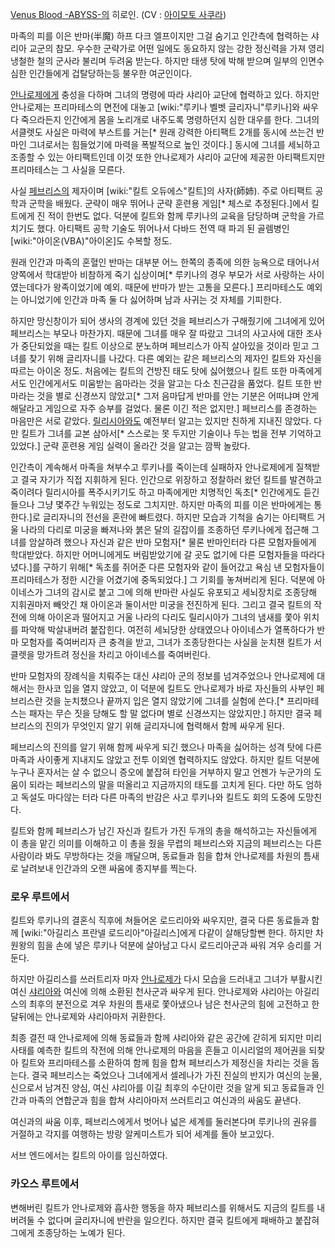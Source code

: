 [[Venus Blood -ABYSS-]]의 히로인.
(CV : [[아이모토 사쿠라]])

마족의 피를 이은 반마(半魔) 하프 다크 엘프이지만 그걸 숨기고 인간측에 협력하는 샤리아 교군의 참모. 우수한 군략가로 어떤 일에도 동요하지 않는 강한 정신력을 가져 영리냉철한 철의 군사라 불리며 두려움 받는다. 하지만 태생 탓에 박해 받으며 일부의 인면수심한 인간들에게 겁탈당하는등 불우한 여군인이다.

[[안나로제]]에게 충성을 다하며 그녀의 명령에 따라 샤리아 교단에 협력하고 있다. 하지만 안나로제는 프리마테스의 면전에 대놓고 [wiki:"루키나 벨벳 글리자니"루키나]와 싸우다 죽으라든지 인간에게 몸을 노리개로 내주도록 명령하던지 심한 대우를 한다. 그녀의 서클렛도 사실은 마력에 부스트를 거는[* 원래 강력한 아티팩트 2개를 동시에 쓰는건 반마인 그녀로서는 힘들었기에 마력을 폭발적으로 높인 것이다.] 동시에 그녀를 세뇌하고 조종할 수 있는 아티팩트인데 이것 또한 안나로제가 샤리아 교단에 제공한 아티팩트지만 프리마테스는 그 사실을 모른다.

사실 [[페브리스]]의 제자이며 [wiki:"킬트 오듀에스"킬트]의 사자(師姉). 주로 아티팩트 공학과 군학을 배웠다. 군략이 매우 뛰어나 군략 훈련용 게임[* 체스로 추정된다.]에서 킬트에게 진 적이 한번도 없다. 덕분에 킬트와 함께 루키나의 교육을 담당하며 군학을 가르치기도 했다. 아티팩트 공학 기술도 뛰어나서 다바드 전역 때 파괴 된 골렘병인 [wiki:"아이온(VBA)"아이온]도 수복할 정도.

원래 인간과 마족의 혼혈인 반마는 대부분 어느 한쪽의 종족에 의한 능욕으로 태어나서 양쪽에서 학대받아 비참하게 죽기 십상이며[* 루키나의 경우 부모가 서로 사랑하는 사이였는데다가 왕족이었기에 예외. 때문에 반마가 받는 고통을 모른다.] 프리마테스도 예외는 아니었기에 인간과 마족 둘 다 싫어하며 남과 사귀는 것 자체를 기피한다.

하지만 망신창이가 되어 생사의 경계에 있던 것을 페브리스가 구해줬기에 그녀에게 있어 페브리스는 부모나 마찬가지. 때문에 그녀를 매우 잘 따랐고 그녀의 사고사에 대한 조사가 중단되었을 때는 킬트 이상으로 분노하며 페브리스가 아직 살아있을 것이라 믿고 그녀를 찾기 위해 글리자니를 나갔다.
다른 예외는 같은 페브리스의 제자인 킬트와 자신을 따르는 아이온 정도. 처음에는 킬트의 건방진 태도 탓에 싫어했으나 킬트 또한 마족에게서도 인간에게서도 미움받는 음마라는 것을 알고는 다소 친근감을 품었다. 킬트 또한 반마라는 것을 별로 신경쓰지 않았고[* 그저 음마답게 반마를 안는 기분은 어떠냐며 안게 해달라고 게임으로 자주 승부를 걸었다. 물론 이긴 적은 없지만.] 페브리스를 존경하는 마음만은 서로 같았다. [[릴리시아]]와도 예전부터 알고는 있지만 친하게 지내진 않았다. 다만 킬트가 그녀를 교본 삼아서[* 스스로는 못 두지만 기술이나 두는 법을 전부 기억하고 있었다.] 군략 훈련용 게임 실력이 올라간 것을 알고는 깜짝 놀랐다.

인간측이 계속해서 마족을 쳐부수고 루키나를 죽이는데 실패하자 안나로제에게 질책받고 결국 자기가 직접 지휘하게 된다. 인간으로 위장하고 정찰하러 왔던 킬트를 발견하고 죽이려다 릴리시아를 폭주시키기도 하고 마족에게만 치명적인 독초[* 인간에게도 듣긴 들으나 그냥 몇주간 누워있는 정도로 그치지만. 하지만 마족의 피를 이은 반마에게는 통한다.]로 글리자니의 전선을 혼란에 빠트렸다. 하지만 모습과 기척을 숨기는 아티팩트 거울 나라의 다리로 미궁을 빠져나와 붉은 달의 길잡이를 조종하던 루키나에게 접근해 그녀를 암살하려 했으나 자신과 같은 반마 모험자[* 물론 반마인터라 다른 모험자들에게 학대받았다. 하지만 어머니에게도 버림받았기에 갈 곳도 없기에 다른 모험자들을 따라다녔다.]를 구하기 위해[* 독초를 쥐어준 다른 모험자와 같이 들어갔고 욕심 낸 모험자들이 프리마테스가 정한 시간을 어겼기에 중독되었다.] 그 기회를 놓쳐버리게 된다.
덕분에 아이네스가 그녀의 감시로 붙고 그에 의해 반마란 사실도 유포되고 세뇌장치로 조종당해 지휘권마저 빼앗긴 채 아이온과 둘이서만 미궁을 전진하게 된다. 그리고 결국 킬트의 작전에 의해 아이온과 떨어지고 거울 나라의 다리도 릴리시아가 그녀의 냄새를 쫓아 위치를 파악해 박살내버려 붙잡힌다. 여전히 세뇌당한 상태였으나 아이네스가 열폭하다가 반마 모험자를 죽여버리자 큰 충격을 받고, 그녀가 조종당한다는 사실을 눈치챈 킬트가 서클렛을 망가트려 정신을 차리고 아이네스를 죽여버린다.

반마 모험자의 장례식을 치뤄주는 대신 샤리아 군의 정보를 넘겨주었으나 안나로제에 대해서는 한사코 입을 열지 않았고, 이 덕분에 킬트도 안나로제가 바로 자신들의 사부인 페브리스란 것을 눈치챘으나 끝까지 입은 열지 않았기에 그녀를 실험에 쓴다.[* 프리마테스는 패자는 무슨 짓을 당해도 할 말 없다며 별로 신경쓰지는 않았지만.] 하지만 결국 페브리스의 진의가 무엇인지 알기 위해 글리자니에 협력해서 함께 싸우게 된다.

페브리스의 진의를 알기 위해 함께 싸우게 되긴 했으나 마족을 싫어하는 성격 탓에 다른 마족과 사이좋게 지내지도 않았고 전투 이외엔 협력하지도 않았다. 하지만 킬트 덕분에 누구나 혼자서는 살 수 없으니 증오에 붙잡혀 타인을 거부하지 말고 언젠가 누군가의 도움이 되라는 페브리스의 말을 떠올리고 지금까지의 태도를 고치게 된다. 다만 하도 엄하고 독설도 마다않는 터라 다른 마족의 반감은 사고 루키나와 킬트도 회의 도중에 도망친다.

킬트와 함께 페브리스가 남긴 자신과 킬트가 가진 두개의 총을 해석하고는 자신들에게 이 총을 맡긴 의미를 이해하고 이 총을 줬을 무렵의 페브리스와 지금의 페브리스는 다른 사람이라 봐도 무방하다는 것을 깨달으며, 동료들과 힘을 합쳐 안나로제를 차원의 틈새로 날려보내 인간과의 오랜 싸움에 종지부를 찍는다.
=== 로우 루트에서 ===
킬트와 루키나의 결혼식 직후에 쳐들어온 로드리아와 싸우지만, 결국 다른 동료들과 함께 [wiki:"아길리스 프란넬 로드리아"아길리스]에게 다같이 살해당할뻔 한다. 하지만 차원왕의 힘을 손에 넣은 루키나 덕분에 살아남고 다시 로드리아군과 싸워 겨우 승리를 거둔다.

하지만 아길리스를 쓰러트리자 마자 [[안나로제]]가 다시 모습을 드러내고 그녀가 부활시킨 여신 [[샤리아]]와 여신에 의해 소환된 천사군과 싸우게 된다. 안나로제와 샤리아는 아길리스의 최후의 분전으로 겨우 차원의 틈새로 쫓아냈으나 남은 천사군의 힘에 고전하고 한달뒤에는 안나로제와 샤리아마저 귀환한다.

최종 결전 때 안나로제에 의해 동료들과 함께 샤리아와 같은 공간에 갇히게 되지만 미리 사태를 예측한 킬트의 작전에 의해 안나로제의 마음을 흔들고 이시리얼의 제어권을 되찾아 킬트와 프리마테스를 소환하여 함께 힘을 합쳐 페브리스가 제정신을 차리는 것을 돕는다. 결국 페브리스는 죽었으나 그녀에게서 셀레나가 가진 진실의 반지가 여신의 눈물, 신으로서 남겨진 양심, 여신 샤리아를 이길 최후의 수단이란 것을 알게 되고 동료들과 인간과 마족의 연합군과 힘을 합쳐 샤리아마저 쓰러트리고 여신과의 싸움도 끝낸다.

여신과의 싸움 이후, 페브리스에게서 벗어나 넓은 세계를 둘러본다며 루키나의 권유를 거절하고 각지를 여행하는 방랑 알케미스트가 되어 세계를 돌아 보고있다.

서브 엔드에서는 킬트의 아이를 임신하였다.
=== 카오스 루트에서 ===
변해버린 킬트가 안나로제와 흡사한 행동을 하자 페브리스를 위해서도 지금의 킬트를 내버려둘 수 없다며 글리자니에 반란을 일으킨다. 하지만 결국 킬트에게 패배하고 붙잡혀 그에게 조종당하는 노예가 된다.
